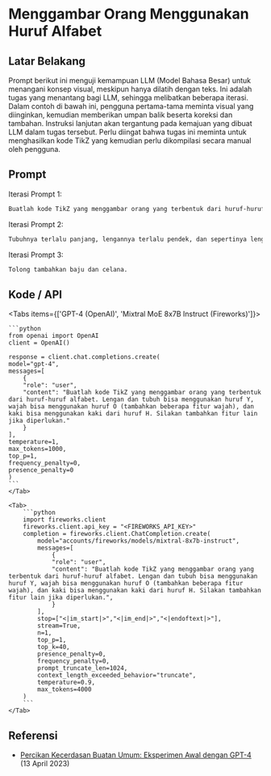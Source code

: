 
# Menggambar Orang Menggunakan Huruf Alfabet


## Latar Belakang
Prompt berikut ini menguji kemampuan LLM (Model Bahasa Besar) untuk menangani konsep visual, meskipun hanya dilatih dengan teks. Ini adalah tugas yang menantang bagi LLM, sehingga melibatkan beberapa iterasi. Dalam contoh di bawah ini, pengguna pertama-tama meminta visual yang diinginkan, kemudian memberikan umpan balik beserta koreksi dan tambahan. Instruksi lanjutan akan tergantung pada kemajuan yang dibuat LLM dalam tugas tersebut. Perlu diingat bahwa tugas ini meminta untuk menghasilkan kode TikZ yang kemudian perlu dikompilasi secara manual oleh pengguna.

## Prompt

Iterasi Prompt 1:
```markdown
Buatlah kode TikZ yang menggambar orang yang terbentuk dari huruf-huruf alfabet. Lengan dan tubuh bisa menggunakan huruf Y, wajah bisa menggunakan huruf O (tambahkan beberapa fitur wajah), dan kaki bisa menggunakan kaki dari huruf H. Silakan tambahkan fitur lain jika diperlukan.
```  

Iterasi Prompt 2:
```markdown
Tubuhnya terlalu panjang, lengannya terlalu pendek, dan sepertinya lengan kanan membawa wajah alih-alih wajah berada tepat di atas tubuh. Bisakah Anda memperbaiki ini?
```

Iterasi Prompt 3:
```markdown
Tolong tambahkan baju dan celana.
```

## Kode / API

<Tabs items={['GPT-4 (OpenAI)', 'Mixtral MoE 8x7B Instruct (Fireworks)']}>
    <Tab>
  
    ```python
    from openai import OpenAI
    client = OpenAI()

    response = client.chat.completions.create(
    model="gpt-4",
    messages=[
        {
        "role": "user",
        "content": "Buatlah kode TikZ yang menggambar orang yang terbentuk dari huruf-huruf alfabet. Lengan dan tubuh bisa menggunakan huruf Y, wajah bisa menggunakan huruf O (tambahkan beberapa fitur wajah), dan kaki bisa menggunakan kaki dari huruf H. Silakan tambahkan fitur lain jika diperlukan."
        }
    ],
    temperature=1,
    max_tokens=1000,
    top_p=1,
    frequency_penalty=0,
    presence_penalty=0
    )
    ```
    </Tab>

    <Tab>
        ```python
        import fireworks.client
        fireworks.client.api_key = "<FIREWORKS_API_KEY>"
        completion = fireworks.client.ChatCompletion.create(
            model="accounts/fireworks/models/mixtral-8x7b-instruct",
            messages=[
                {
                "role": "user",
                "content": "Buatlah kode TikZ yang menggambar orang yang terbentuk dari huruf-huruf alfabet. Lengan dan tubuh bisa menggunakan huruf Y, wajah bisa menggunakan huruf O (tambahkan beberapa fitur wajah), dan kaki bisa menggunakan kaki dari huruf H. Silakan tambahkan fitur lain jika diperlukan.",
                }
            ],
            stop=["<|im_start|>","<|im_end|>","<|endoftext|>"],
            stream=True,
            n=1,
            top_p=1,
            top_k=40,
            presence_penalty=0,
            frequency_penalty=0,
            prompt_truncate_len=1024,
            context_length_exceeded_behavior="truncate",
            temperature=0.9,
            max_tokens=4000
        )
        ```
    </Tab>


</Tabs>

## Referensi
- [Percikan Kecerdasan Buatan Umum: Eksperimen Awal dengan GPT-4](https://arxiv.org/abs/2303.12712) (13 April 2023)
